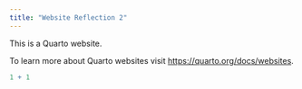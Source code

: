 ```yaml
---
title: "Website Reflection 2"
---
```


This is a Quarto website.

To learn more about Quarto websites visit <https://quarto.org/docs/websites>.

```r
1 + 1
```
